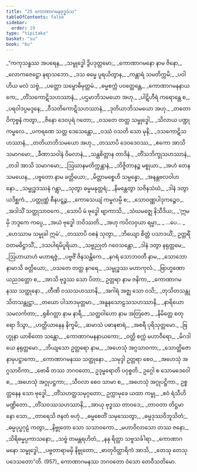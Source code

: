 ```yaml
---
title: "25 ကောဏာဂမနဗုဒ္ဓဝံသ"
tableOfContents: false
sidebar:
  order: 19
type: "tipitaka"
basket: "su"
book: "bu"
---
```



<DynamicBreadcrumb />

<Division number="1" book="bu">

<Paragraph number="954" type="verses" book="bu">
_“ကကုသန္ဓဿ အပရေန,_  
_သမ္ဗုဒ္ဓေါ ဒွိပဒုတ္တမော;_  
_ကောဏာဂမနော နာမ ဇိနော,_  
_လောကဇေဋ္ဌော နရာသဘော._  

</Paragraph>

</Division>
<Division number="2" book="bu">

<Paragraph number="955" type="verses" book="bu">
_ဒသ ဓမ္မေ ပူရယိတွာန,_  
_ကန္တာရံ သမတိက္ကမိ;_  
_ပဝါဟိယ မလံ သဗ္ဗံ,_  
_ပတ္တော သမ္ဗောဓိမုတ္တမံ._  

</Paragraph>

</Division>
<Division number="3" book="bu">

<Paragraph number="956" type="verses" book="bu">
_ဓမ္မစက္ကံ ပဝတ္တေန္တေ,_  
_ကောဏာဂမနနာယကေ;_  
_တိံသကောဋိသဟဿာနံ,_  
_ပဌမာဘိသမယော အဟု._  

</Paragraph>

</Division>
<Division number="4" book="bu">

<Paragraph number="957" type="verses" book="bu">
_ပါဋိဟီရံ ကရောန္တေ စ,_  
_ပရဝါဒပ္ပမဒ္ဒနေ;_  
_ဝီသတိကောဋိသဟဿာနံ,_  
_ဒုတိယာဘိသမယော အဟု._  

</Paragraph>

</Division>
<Division number="5" book="bu">

<Paragraph number="958" type="verses" book="bu">
_တတော ဝိကုဗ္ဗနံ ကတွာ,_  
_ဇိနော ဒေဝပုရံ ဂတော;_  
_ဝသတေ တတ္ထ သမ္ဗုဒ္ဓေါ,_  
_သိလာယ ပဏ္ဍုကမ္ဗလေ._  

</Paragraph>

</Division>
<Division number="6" book="bu">

<Paragraph number="959" type="verses" book="bu">
_ပကရဏေ သတ္တ ဒေသေန္တော,_  
_ဝဿံ ဝသတိ သော မုနိ;_  
_ဒသကောဋိသဟဿာနံ,_  
_တတိယာဘိသမယော အဟု._  

</Paragraph>

</Division>
<Division number="7" book="bu">

<Paragraph number="960" type="verses" book="bu">
_တဿာပိ ဒေဝဒေဝဿ,_  
_ဧကော အာသိ သမာဂမော;_  
_ခီဏာသဝါနံ ဝိမလာနံ,_  
_သန္တစိတ္တာန တာဒိနံ._  

</Paragraph>

</Division>
<Division number="8" book="bu">

<Paragraph number="961" type="verses" book="bu">
_တိံသဘိက္ခုသဟဿာနံ,_  
_တဒါ အာသိ သမာဂမော;_  
_ဩဃာနမတိက္ကန္တာနံ,_  
_ဘိဇ္ဇိတာနဉ္စ မစ္စုယာ._  

</Paragraph>

</Division>
<Division number="9" book="bu">

<Paragraph number="962" type="verses" book="bu">
_အဟံ တေန သမယေန,_  
_ပဗ္ဗတော နာမ ခတ္တိယော;_  
_မိတ္တာမစ္စေဟိ သမ္ပန္နော,_  
_အနန္တဗလဝါဟနော._  

</Paragraph>

</Division>
<Division number="10" book="bu">

<Paragraph number="963" type="verses" book="bu">
_သမ္ဗုဒ္ဓဒဿနံ ဂန္တွာ,_  
_သုတွာ ဓမ္မမနုတ္တရံ;_  
_နိမန္တေတွာ သဇိနသံဃံ,_  
_ဒါနံ ဒတွာ ယဒိစ္ဆကံ._  

</Paragraph>

</Division>
<Division number="11" book="bu">

<Paragraph number="964" type="verses" book="bu">
_ပတ္တုဏ္ဏံ စီနပဋ္ဋဉ္စ,_  
_ကောသေယျံ ကမ္ဗလမ္ပိ စ;_  
_သောဝဏ္ဏပါဒုကဉ္စေဝ,_  
_အဒါသိံ သတ္ထုသာဝကေ._  

</Paragraph>

</Division>
<Division number="12" book="bu">

<Paragraph number="965" type="verses" book="bu">
_သောပိ မံ ဗုဒ္ဓေါ ဗျာကာသိ,_  
_သံဃမဇ္ဈေ နိသီဒိယ;_  
_‘ဣမမှိ ဘဒ္ဒကေ ကပ္ပေ,_  
_အယံ ဗုဒ္ဓေါ ဘဝိဿတိ._  

</Paragraph>

</Division>
<Division number="13" book="bu">

<Paragraph number="966" type="verses" book="bu">
_အဟု ကပိလဝှယာ ရမ္မာ,_  
_ …ပေ… _  
_ဟေဿာမ သမ္မုခါ ဣမံ’._  

</Paragraph>

</Division>
<Division number="14" book="bu">

<Paragraph number="967" type="verses" book="bu">
_တဿာပိ ဝစနံ သုတွာ,_  
_ဘိယျော စိတ္တံ ပသာဒယိံ;_  
ဥတ္တရိံ ဝတမဓိဋ္ဌာသိံ,_  
_ဒသပါရမိပူရိယာ._  

</Paragraph>

</Division>
<Division number="15" book="bu">

<Paragraph number="968" type="verses" book="bu">
_သဗ္ဗညုတံ ဂဝေသန္တော,_  
_ဒါနံ ဒတွာ နရုတ္တမေ;_  
_ဩဟာယာဟံ မဟာရဇ္ဇံ,_  
_ပဗ္ဗဇိံ ဇိနသန္တိကေ._  

</Paragraph>

</Division>
<Division number="16" book="bu">

<Paragraph number="969" type="verses" book="bu">
_နဂရံ သောဘဝတီ နာမ,_  
_သောဘော နာမာသိ ခတ္တိယော;_  
_ဝသတေ တတ္ထ နဂရေ,_  
_သမ္ဗုဒ္ဓဿ မဟာကုလံ._  

</Paragraph>

</Division>
<Division number="17" book="bu">

<Paragraph number="970" type="verses" book="bu">
_ဗြာဟ္မဏော ယညဒတ္တော စ,_  
_အာသိ ဗုဒ္ဓဿ သော ပိတာ;_  
ဥတ္တရာ နာမ ဇနိကာ,_  
_ကောဏာဂမနဿ သတ္ထုနော._  

</Paragraph>

</Division>
<Division number="18" book="bu">

<Paragraph number="971" type="verses" book="bu">
_တီဏိ ဝဿသဟဿာနိ,_  
_အဂါရံ အဇ္ဈ သော ဝသိ;_  
_တုသိတသန္တုသိတသန္တုဋ္ဌာ,_  
_တယော ပါသာဒမုတ္တမာ._  

</Paragraph>

</Division>
<Division number="19" book="bu">

<Paragraph number="972" type="verses" book="bu">
_အနူနသောဠသသဟဿာနိ,_  
_နာရိယော သမလင်္ကတာ;_  
_ရုစိဂတ္တာ နာမ နာရီ,_  
_သတ္ထဝါဟော နာမ အတြဇော._  

</Paragraph>

</Division>
<Division number="20" book="bu">

<Paragraph number="973" type="verses" book="bu">
_နိမိတ္တေ စတုရော ဒိသွာ,_  
_ဟတ္ထိယာနေန နိက္ခမိ;_  
_ဆမာသံ ပဓာနစာရံ,_  
_အစရီ ပုရိသုတ္တမော._  

</Paragraph>

</Division>
<Division number="21" book="bu">

<Paragraph number="974" type="verses" book="bu">
_ဗြဟ္မုနာ ယာစိတော သန္တော,_  
_ကောဏာဂမနနာယကော;_  
_ဝတ္တိ စက္ကံ မဟာဝီရော,_  
_မိဂဒါယေ နရုတ္တမော._  

</Paragraph>

</Division>
<Division number="22" book="bu">

<Paragraph number="975" type="verses" book="bu">
_ဘိယျသော ဥတ္တရော နာမ,_  
_အဟေသုံ အဂ္ဂသာဝကာ;_  
_သောတ္ထိဇော နာမုပဋ္ဌာကော,_  
_ကောဏာဂမနဿ သတ္ထုနော._  

</Paragraph>

</Division>
<Division number="23" book="bu">

<Paragraph number="976" type="verses" book="bu">
_သမုဒ္ဒါ ဥတ္တရာ စေဝ,_  
_အဟေသုံ အဂ္ဂသာဝိကာ;_  
_ဗောဓိ တဿ ဘဂဝတော,_  
ဥဒုမ္ဗရောတိ ပဝုစ္စတိ._  

</Paragraph>

</Division>
<Division number="24" book="bu">

<Paragraph number="977" type="verses" book="bu">
ဥဂ္ဂေါ စ သောမဒေဝေါ စ,_  
_အဟေသုံ အဂ္ဂုပဋ္ဌကာ;_  
_သီဝလာ စေဝ သာမာ စ,_  
_အဟေသုံ အဂ္ဂုပဋ္ဌိကာ._  

</Paragraph>

</Division>
<Division number="25" book="bu">

<Paragraph number="978" book="bu">
ဥစ္စတ္တနေန သော ဗုဒ္ဓေါ,_  
_တိံသဟတ္ထသမုဂ္ဂတော;_  
ဥက္ကာမုခေ ယထာ ကမ္ဗု,_  
_ဧဝံ ရံသီဟိ မဏ္ဍိတော._  

</Paragraph>

</Division>
<Division number="26" book="bu">

<Paragraph number="979" type="verses" book="bu">
_တိံသဝဿသဟဿာနိ,_  
_အာယု ဗုဒ္ဓဿ တာဝဒေ;_  
_တာဝတာ တိဋ္ဌမာနော သော,_  
_တာရေသိ ဇနတံ ဗဟုံ._  

</Paragraph>

</Division>
<Division number="27" book="bu">

<Paragraph number="980" type="verses" book="bu">
_ဓမ္မစေတိံ သမုဿေတွာ,_  
_ဓမ္မဒုဿဝိဘူသိတံ;_  
_ဓမ္မပုပ္ဖဂုဠံ ကတွာ,_  
_နိဗ္ဗုတော သော သသာဝကော._  

</Paragraph>

</Division>
<Division number="28" book="bu">

<Paragraph number="981" type="verses" book="bu">
_မဟာဝိလာသော တဿ ဇနော,_  
_သိရိဓမ္မပ္ပကာသနော;_  
_သဗ္ဗံ တမန္တရဟိတံ,_  
_နနု ရိတ္တာ သဗ္ဗသင်္ခါရာ._  

</Paragraph>

</Division>
<Division number="29" book="bu">

<Paragraph number="982" type="verses" book="bu">
_ကောဏာဂမနော သမ္ဗုဒ္ဓေါ,_  
_ပဗ္ဗတာရာမမှိ နိဗ္ဗုတော;_  
_ဓာတုဝိတ္ထာရိကံ အာသိ,_  
_တေသု တေသု ပဒေသတော”တိ. (957)_  


</Paragraph>
</Division>

<Paragraph number="983" type="center" book="bu">
ကောဏာဂမနဿ ဘဂဝတော ဝံသော တေဝီသတိမော.
</Paragraph>